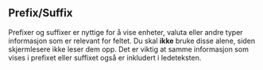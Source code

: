 

<Meta of={FieldStories} />

<Primary />
<Controls />


## Prefix/Suffix

Prefixer og suffixer er nyttige for å vise enheter, valuta eller andre typer informasjon som er relevant for feltet.
Du skal **ikke** bruke disse alene, siden skjermlesere ikke leser dem opp.
Det er viktig at samme informasjon som vises i prefixet eller suffixet også er inkludert i ledeteksten.

<Canvas of={FieldStories.Adornments} />
